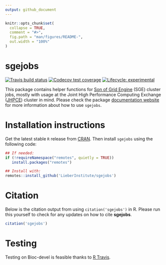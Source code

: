 ```yaml
---
output: github_document
---
```


<!-- README.md is generated from README.Rmd. Please edit that file -->

```r
knitr::opts_chunk$set(
  collapse = TRUE,
  comment = "#>",
  fig.path = "man/figures/README-",
  out.width = "100%"
)
```
# sgejobs

<!-- badges: start -->
[![Travis build status](https://travis-ci.org/LieberInstitute/sgejobs.svg?branch=master)](https://travis-ci.org/LieberInstitute/sgejobs)
[![Codecov test coverage](https://codecov.io/gh/LieberInstitute/sgejobs/branch/master/graph/badge.svg)](https://codecov.io/gh/LieberInstitute/sgejobs?branch=master)
[![Lifecycle: experimental](https://img.shields.io/badge/lifecycle-experimental-orange.svg)](https://www.tidyverse.org/lifecycle/#experimental)
<!-- badges: end -->

This package contains helper functions for [Son of Grid Engine](https://arc.liv.ac.uk/trac/SGE) (SGE) cluster jobs, mostly with usage at the Joint High Performance Computing Exchange ([JHPCE](https://jhpce.jhu.edu/)) cluster in mind. Please check the package [documentation website](http://LieberInstitute.github.io/sgejobs) for more information about how to use `sgejobs`.

# Installation instructions

Get the latest stable `R` release from [CRAN](http://cran.r-project.org/). Then install `sgejobs` using the following code:

```r
## If needed:
if (!requireNamespace("remotes", quietly = TRUE))
   install.packages("remotes")

## Install with:
remotes::install_github('LieberInstitute/sgejobs')
```


# Citation

Below is the citation output from using `citation('sgejobs')` in R. Please 
run this yourself to check for any updates on how to cite __sgejobs__.

```r
citation('sgejobs')
```

# Testing

Testing on Bioc-devel is feasible thanks to [R Travis](http://docs.travis-ci.com/user/languages/r/).
